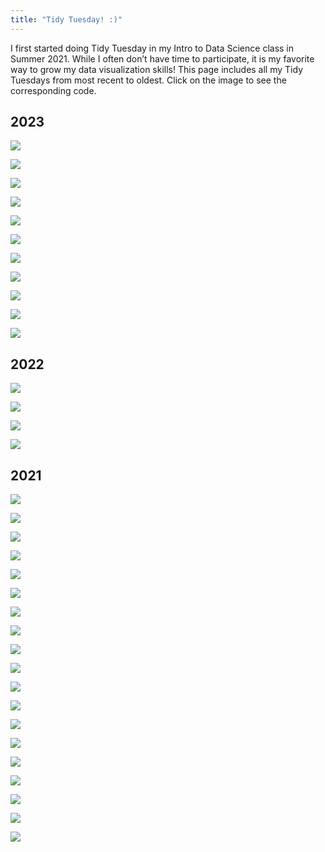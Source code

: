 ```yaml
---
title: "Tidy Tuesday! :)"
---
```


I first started doing Tidy Tuesday in my Intro to Data Science class in Summer 2021. While I often don't have time to participate, it is my favorite way to grow my data visualization skills! This page includes all my Tidy Tuesdays from most recent to oldest. Click on the image to see the corresponding code.

## 2023

::: {layout-ncol=3}

[![](images/tidytuesdays/tt29.jpeg)](https://github.com/efranke22/tidytuesday/blob/main/2023/tidyHolidayMovies.Rmd)

[![](images/tidytuesdays/tt28.jpeg)](https://github.com/efranke22/tidytuesday/blob/main/2023/week30/tidyScurvy.Rmd)

[![](images/tidytuesdays/tt27.jpeg)](https://github.com/efranke22/tidytuesday/blob/main/2023/tidyTemps.Rmd)

[![](images/tidytuesdays/tt26.jpeg)](https://github.com/efranke22/tidytuesday/blob/main/2023/tidyMarkers.Rmd)

[![](images/tidytuesdays/tt25.jpeg)](https://github.com/efranke22/tidytuesday/blob/main/2023/tidyUfo.Rmd)

[![](images/tidytuesdays/tt24.jpeg)](https://github.com/efranke22/tidytuesday/blob/main/2023/tidySafi.Rmd)

[![](images/tidytuesdays/tt23.jpeg)](https://github.com/efranke22/tidytuesday/blob/main/2023/tidyEnergy.Rmd)

[![](images/tidytuesdays/tt22.jpeg)](https://github.com/efranke22/tidytuesday/blob/main/2023/tidyOldPeople.Rmd)

[![](images/tidytuesdays/tt21.jpeg)](https://github.com/efranke22/tidytuesday/blob/main/2023/tidySquirrels.Rmd)

[![](images/tidytuesdays/tt20.jpeg)](https://github.com/efranke22/tidytuesday/blob/main/2023/tidyTornados.Rmd)

[![](images/tidytuesdays/tt19.jpeg)](https://github.com/efranke22/tidytuesday/blob/main/2023/artists_week3.Rmd)

:::

## 2022

::: {layout-ncol=3}

[![](images/tidytuesdays/tt18.jpeg)](https://github.com/efranke22/tidytuesday/blob/main/2022/eurovision_week20.Rmd)

[![](images/tidytuesdays/tt17.jpeg)](https://github.com/efranke22/tidytuesday/blob/main/2022/wordle.Rmd)

[![](images/tidytuesdays/tt16.jpeg)](https://github.com/efranke22/tidytuesday/blob/main/2022/chocolate_week3.Rmd)

[![](images/tidytuesdays/tt15.jpeg)](https://github.com/efranke22/tidytuesday/blob/main/2022/bees_week2.Rmd)

:::

## 2021

::: {layout-ncol=3}

[![](images/tidytuesdays/nyeRun.gif)](https://github.com/efranke22/tidytuesday/blob/main/2021/december2021/nyeRun.gif)

[![](images/tidytuesdays/tt14.jpeg)](https://github.com/efranke22/tidytuesday/blob/main/2021/december2021/tidytuesday_starbucks.Rmd)

[![](images/tidytuesdays/yearPropCrimes.gif)](https://github.com/efranke22/tidytuesday/blob/main/2021/november2021/tidytuesday45_crimes.Rmd)

[![](images/tidytuesdays/tt13.jpeg)](https://github.com/efranke22/tidytuesday/blob/main/2021/october2021/tidytuesday_44running.Rmd)

[![](images/tidytuesdays/tt12.jpeg)](https://github.com/efranke22/tidytuesday/blob/main/2021/october2021/tidytuesday43_pumpkins.Rmd)

[![](images/tidytuesdays/tt11.jpeg)](https://github.com/efranke22/tidytuesday/blob/main/2021/august2021/tidytuesday36_birdbaths.Rmd)

[![](images/tidytuesdays/lemur_age2.gif)](https://github.com/efranke22/tidytuesday/blob/main/2021/august2021/tidytuesday35_lemurs.Rmd)

[![](images/tidytuesdays/tt10.jpeg)](https://github.com/efranke22/tidytuesday/blob/main/2021/august2021/tidytuesday_week33.Rmd)

[![](images/tidytuesdays/tt9.jpeg)](https://github.com/efranke22/tidytuesday/blob/main/2021/august2021/tidytuesday_week32.Rmd)

[![](images/tidytuesdays/drought_sev_map.gif)](https://github.com/efranke22/tidytuesday/blob/main/2021/july2021/tidytuesday_week30.Rmd)

[![](images/tidytuesdays/tt8.jpeg)](https://github.com/efranke22/tidytuesday/blob/main/2021/july2021/tidytuesday_week29.Rmd)

[![](images/tidytuesdays/tt7.jpeg)](https://github.com/efranke22/tidytuesday/blob/main/2021/july2021/tidy_tuesday_week28.Rmd)

[![](images/tidytuesdays/tt6.jpeg)](https://github.com/efranke22/tidytuesday/blob/main/2021/june2021/tidy_tuesday_week27.Rmd)

[![](images/tidytuesdays/tt5.jpeg)](https://github.com/efranke22/tidytuesday/blob/main/2021/june2021/tidy_tuesday_week_26.Rmd)

[![](images/tidytuesdays/city_walking.gif)](https://github.com/efranke22/tidytuesday/blob/main/2021/june2021/tidy_tuesday_week_26.Rmd)

[![](images/tidytuesdays/tt4.jpeg)](https://github.com/efranke22/tidytuesday/blob/main/2021/june2021/TidyTuesdayWeek25.Rmd)

[![](images/tidytuesdays/tt3.jpeg)](https://github.com/efranke22/tidytuesday/blob/main/2021/june2021/Tidy%20Tuesday%20Week%2024.Rmd)

[![](images/tidytuesdays/tt2.jpeg)](https://github.com/efranke22/tidytuesday/blob/main/2021/june2021/Tidy%20Tuesday%20week%2023.Rmd) 

[![](images/tidytuesdays/tt1.jpeg)](https://github.com/efranke22/tidytuesday/blob/main/2021/june2021/Tidy%20Tuesday%20%231.Rmd)

:::